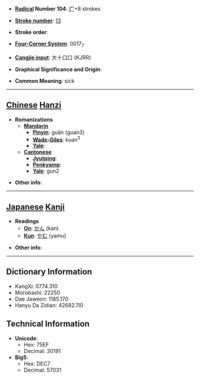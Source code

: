 * '''[[Wiktionary:Chinese radical index| Radical]] Number 104''': [[Wiktionary:Chinese radical index 疒|疒]]+8 strokes

* '''[[Wiktionary:Chinese total strokes index|Stroke number]]''': [[Wiktionary:Chinese total strokes index 13|13]]

* '''Stroke order''': 

* '''[[Wiktionary:Chinese four corner index|Four-Corner System]]''': 0017<sub>7</sub>

* '''[[Wiktionary:Chinese Cangjie index|Cangjie input]]''': 大十口口 (KJRR)

* '''Graphical Significance and Origin''': 

* '''Common Meaning''': sick

----

== [[Chinese]] [[Hanzi]] ==

* '''Romanizations'''
** '''[[Mandarin]]'''
*** '''[[Pinyin]]''': guǎn (guan3)
*** '''[[Wade-Giles]]''': kuan<sup>3</sup>
*** '''[[Yale]]''': 
** '''[[Cantonese]]'''
*** '''[[Jyutping]]''':
*** '''[[Penkyamp]]''': 
*** '''[[Yale]]''': gun2

* '''Other info''': 

----

== [[Japanese]] [[Kanji]] ==

* '''Readings'''
** '''[[On]]''': [[かん]] (kan)
** '''[[Kun]]''': [[やむ]] (yamu)

* '''Other info''':  

----

== Dictionary Information ==

* KangXi: 0774.310
* Morobashi: 22250
* Dae Jaweon: 1185.170
* Hanyu Da Zidian: 42682.110

== Technical Information ==

* '''Unicode''':
** Hex: 75EF
** Decimal: 30191
* '''Big5''':
** Hex: DEC7
** Decimal: 57031